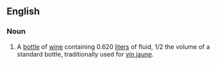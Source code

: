 ==English==
===Noun===
{{en-noun}}
# A [[bottle]] of [[wine]] containing 0.620 [[liter]]s of fluid, 1/2 the volume of a standard bottle, traditionally used for [[vin jaune]].